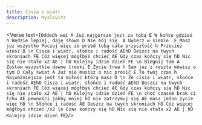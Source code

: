 ```yaml
---
title: Cisza i wiatr
description: Myslovitz
---
```



<Verse text={`
Oddech weź A
Już najgorsze jest za tobą E
W końcu gdzieś h
Będzie lepiej, daję słowo D
Nie bój się  A
Uwierz w siebie  E
Masz już wszystko
Poczuj więc że przed tobą cała przyszłość h
Przecież wiesz D
\n
Cisza i wiatr, słońce i radość AEhD
Deszcz na twych skroniach FE
Cóż więcej mógłbyś chcieć AE
Gdy czas kończy się hD
Nic się nie stało x2 AE | hD
Kolejny idzie dzień FE
\n
Biegnij tam A
Zostaw wszystkie dawne troski E
Życie trwa h
Sam już z reszta mówisz o tym D
Cały świat A
Już nie musisz o nic prosić E
To twój czas h
Najważniejsza jest ta miłość którą masz D
\n
Że cisza i wiatr, słońce i radość AEhD
Cisza i wiatr, słońce i radość AEhD
Deszcz na twych skroniach FE
Cóż więcej mógłbyś chcieć AE
Gdy czas kończy się hD
Nic się nie stało x2 AE | hD
Kolejny idzie dzień FE
\n
choć czasem brak ci tchu AE
pewności jakby mniej hD
nie zatrzymuj się AE
masz jedno życie więc hD
\n
Słońce i radość AE
Deszcz na twych skroniach hD
Cóż więcej mógłbyś chcieć /x2
\n
Czas kończy się hD
Nic się nie stało x2 AE | hD
Kolejny idzie dzień FE
`}/>
